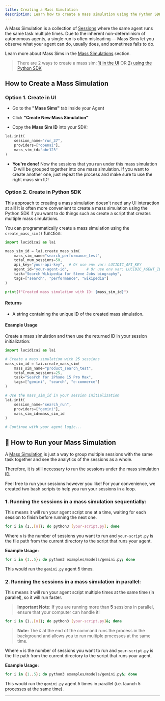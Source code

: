 ```yaml
---
title: Creating a Mass Simulation
description: Learn how to create a mass simulation using the Python SDK and in the UI
---
```


A Mass Simulation is a collection of [Sessions](/core-concepts/sessions) where the same agent runs the same task multiple times. Due to the inherent non-determinism of autonomous agents, a single run is often misleading — Mass Sims let you observe what your agent can do, usually does, and sometimes fails to do.

Learn more about Mass Sims in the [Mass Simulations](/core-concepts/mass-simulations) section.
>There are 2 ways to create a mass sim: [1) in the UI](#1-create-in-ui) OR [2) using the Python SDK](#2-create-in-python-sdk)

## How to Create a Mass Simulation

### Option 1. Create in UI
- Go to the **"Mass Sims"** tab inside your Agent

- Click **"Create New Mass Simulation"**
- Copy the **Mass Sim ID** into your SDK:

```python
lai.init(
    session_name="run_37",
    providers=["openai"],
    mass_sim_id="abc123"
)
```
- **You're done!** Now the sessions that you run under this mass simulation ID will be grouped together into one mass simulation. If you want to create another one, just repeat the process and make sure to use the right mass sim ID!

### Option 2. Create in Python SDK

This approach to creating a mass simulation doesn't need any UI interaction at all! It is often more convenient to create a mass simulation using the Python SDK if you want to do things such as create a script that creates multiple mass simulations.

You can programmatically create a mass simulation using the `create_mass_sim()` function:

```python
import lucidicai as lai

mass_sim_id = lai.create_mass_sim(
    mass_sim_name="search_performance_test",
    total_num_sessions=50,
    api_key="your-api-key",  # Or use env var: LUCIDIC_API_KEY
    agent_id="your-agent-id",        # Or use env var: LUCIDIC_AGENT_ID
    task="Search Wikipedia for Steve Jobs biography",
    tags=["search", "performance", "wikipedia"]
)

print(f"Created mass simulation with ID: {mass_sim_id}")
```

#### Returns

* A string containing the unique ID of the created mass simulation.

#### Example Usage

Create a mass simulation and then use the returned ID in your session initialization:

```python
import lucidicai as lai

# Create a mass simulation with 25 sessions
mass_sim_id = lai.create_mass_sim(
    mass_sim_name="product_search_test",
    total_num_sessions=25,
    task="Search for iPhone 15 Pro Max",
    tags=["gemini", "search", "e-commerce"]
)

# Use the mass_sim_id in your session initialization
lai.init(
    session_name="search_run",
    providers=["gemini"],
    mass_sim_id=mass_sim_id
)

# Continue with your agent logic...
```

## 🏃 How to Run your Mass Simulation

A [Mass Simulation](/core-concepts/mass-simulations) is just a way to group multiple sessions with the same task together and see the analytics of the sessions as a whole. 

Therefore, it is still necessary to run the sessions under the mass simulation ID. 

Feel free to run your sessions however you like! For your convenience, we created two bash scripts to help you run your sessions in a loop. 

### 1. Running the sessions in a mass simulation sequentially:

This means it will run your agent script one at a time, waiting for each session to finish before running the next one.

```bash
for i in {1..[n]}; do python3 [your-script.py]; done
```
Where `n` is the number of sessions you want to run and `your-script.py` is the file path from the current directory to the script that runs your agent.

**Example Usage:**
```bash
for i in {1..5}; do python3 examples/models/gemini.py; done
```

This would run the `gemini.py` agent 5 times.

### 2. Running the sessions in a mass simulation in parallel:

This means it will run your agent script multiple times at the same time (in parallel), so it will run faster.

> **Important Note:** If you are running more than **5** sessions in parallel, ensure that your computer can handle it!

```bash
for i in {1..[n]}; do python3 [your-script.py]&; done
```
> **Note:** The `&` at the end of the command runs the process in the background and allows you to run multiple processes at the same time.

Where `n` is the number of sessions you want to run and `your-script.py` is the file path from the current directory to the script that runs your agent.

**Example Usage:**
```bash
for i in {1..5}; do python3 examples/models/gemini.py&; done
```

This would run the `gemini.py` agent 5 times in parallel (i.e. launch 5 processes at the same time).

---